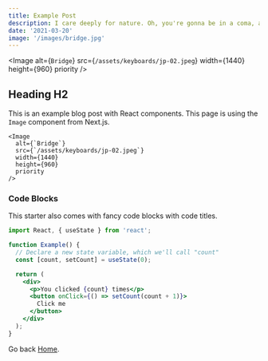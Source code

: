 ```yaml
---
title: Example Post
description: I care deeply for nature. Oh, you're gonna be in a coma, all right. He'll want to use your yacht, and I don't want this thing smelling like fish. Get me a vodka rocks. And a piece of toast. No! I was ashamed to be SEEN with you. I like being with you.
date: '2021-03-20'
image: '/images/bridge.jpg'
---
```


<Image
  alt={`Bridge`}
  src={`/assets/keyboards/jp-02.jpeg`}
  width={1440}
  height={960}
  priority
/>

## Heading H2

This is an example blog post with React components. This page is using the `Image` component from Next.js.

```jsx:example-post.mdx
<Image
  alt={`Bridge`}
  src={`/assets/keyboards/jp-02.jpeg`}
  width={1440}
  height={960}
  priority
/>
```

### Code Blocks

This starter also comes with fancy code blocks with code titles.

```jsx:example.jsx
import React, { useState } from 'react';

function Example() {
  // Declare a new state variable, which we'll call "count"
  const [count, setCount] = useState(0);

  return (
    <div>
      <p>You clicked {count} times</p>
      <button onClick={() => setCount(count + 1)}>
        Click me
      </button>
    </div>
  );
}
```

Go back [Home](/).
